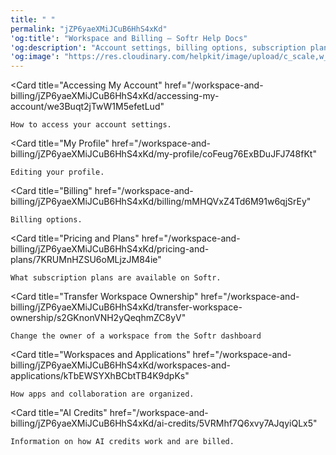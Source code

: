```yaml
---
title: " "
permalink: "jZP6yaeXMiJCuB6HhS4xKd"
'og:title': "Workspace and Billing – Softr Help Docs"
'og:description': "Account settings, billing options, subscription plans, and more."
'og:image': "https://res.cloudinary.com/helpkit/image/upload/c_scale,w_700,q_auto/v1674219840/softrdocs_meta_OG_Image_Url_258f31c013.png"
---
```


<Card
    title="Accessing My Account"
    href="/workspace-and-billing/jZP6yaeXMiJCuB6HhS4xKd/accessing-my-account/we3Buqt2jTwW1M5efetLud"
>
    How to access your account settings.
</Card>

<Card
    title="My Profile"
    href="/workspace-and-billing/jZP6yaeXMiJCuB6HhS4xKd/my-profile/coFeug76ExBDuJFJ748fKt"
>
    Editing your profile.
</Card>

<Card
    title="Billing"
    href="/workspace-and-billing/jZP6yaeXMiJCuB6HhS4xKd/billing/mMHQVxZ4Td6M91w6qjSrEy"
>
    Billing options.
</Card>

<Card
    title="Pricing and Plans"
    href="/workspace-and-billing/jZP6yaeXMiJCuB6HhS4xKd/pricing-and-plans/7KRUMnHZSU6oMLjzJM84ie"
>
    What subscription plans are available on Softr.
</Card>

<Card
    title="Transfer Workspace Ownership"
    href="/workspace-and-billing/jZP6yaeXMiJCuB6HhS4xKd/transfer-workspace-ownership/s2GKnonVNH2yQeqhmZC8yV"
>
    Change the owner of a workspace from the Softr dashboard
</Card>

<Card
    title="Workspaces and Applications"
    href="/workspace-and-billing/jZP6yaeXMiJCuB6HhS4xKd/workspaces-and-applications/kTbEWSYXhBCbtTB4K9dpKs"
>
    How apps and collaboration are organized.
</Card>

<Card
    title="AI Credits"
    href="/workspace-and-billing/jZP6yaeXMiJCuB6HhS4xKd/ai-credits/5VRMhf7Q6xvy7AJqyiQLx5"
>
    Information on how AI credits work and are billed.
</Card>
